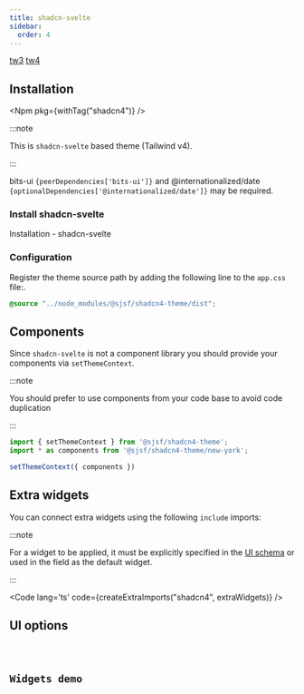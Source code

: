 ```yaml
---
title: shadcn-svelte
sidebar:
  order: 4
---
```







<Picker>
  <a href="../shadcn/" data-active={false}>tw3</a>
  <a href="." data-active={true}>tw4</a>
</Picker>

## Installation

<Npm pkg={withTag("shadcn4")} />

:::note

This is `shadcn-svelte` based theme (Tailwind v4).

:::

bits-ui <code>{peerDependencies['bits-ui']}</code> and @internationalized/date
<code>{optionalDependencies['@internationalized/date']}</code> may be required.

### Install shadcn-svelte

<LinkButton href="https://next.shadcn-svelte.com/docs/installation" variant='secondary' target="_blank" icon="external">
  Installation - shadcn-svelte
</LinkButton>

### Configuration

Register the theme source path by adding the following line to the `app.css` file:.

```css
@source "../node_modules/@sjsf/shadcn4-theme/dist";
```

## Components

Since `shadcn-svelte` is not a component library you should provide your components via `setThemeContext`.

:::note

You should prefer to use components from your code base to avoid code duplication

:::

```typescript
import { setThemeContext } from '@sjsf/shadcn4-theme';
import * as components from '@sjsf/shadcn4-theme/new-york';

setThemeContext({ components })
```

## Extra widgets

You can connect extra widgets using the following `include` imports:

:::note

For a widget to be applied, it must be explicitly specified in the
[UI schema](../../form/ui-schema/#ui-components)
or used in the field as the default widget.

:::

<Code lang='ts' code={createExtraImports("shadcn4", extraWidgets)} />

## UI options

<Code code={uiOptionsCode} lang="typescript" />

## Widgets demo

<Tabs>
  <TabItem label='Form'>
    <FormCard style={styles}>
      <Form client:only="svelte" />
    </FormCard>
  </TabItem>
  <TabItem label="JSON Schema" >
    <Code lang="json" code={JSON.stringify(schemas.schema, replacer, 2)} />
  </TabItem>
  <TabItem label="UI Schema">
    <Code lang="json" code={JSON.stringify(schemas.uiSchema, replacer, 2)} />
  </TabItem>
</Tabs>
